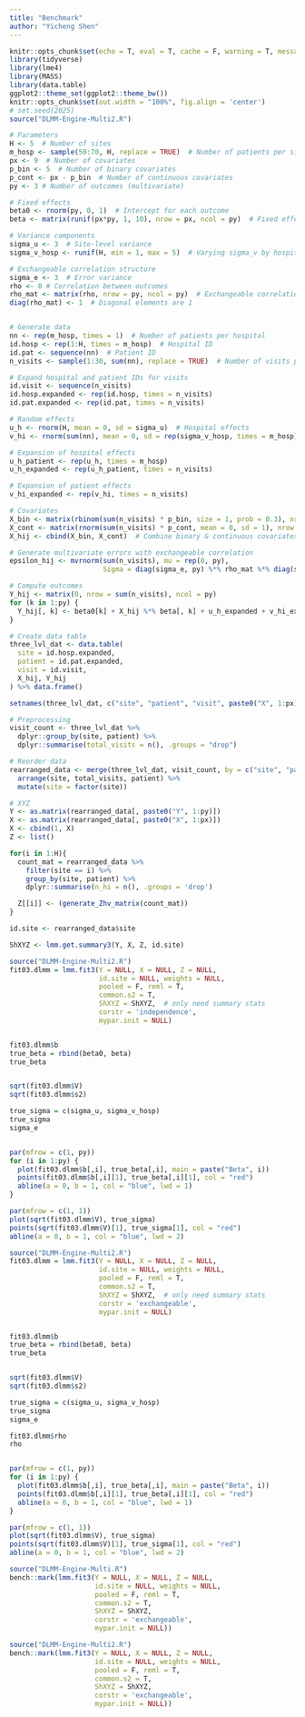 ```yaml
---
title: "Benchmark"
author: "Yicheng Shen"
---
```



```r
knitr::opts_chunk$set(echo = T, eval = T, cache = F, warning = T, message = T)
library(tidyverse)
library(lme4)
library(MASS)  
library(data.table)
ggplot2::theme_set(ggplot2::theme_bw())
knitr::opts_chunk$set(out.width = "100%", fig.align = 'center')
# set.seed(2025)
source("DLMM-Engine-Multi2.R")
```


```r
# Parameters
H <- 5  # Number of sites
m_hosp <- sample(50:70, H, replace = TRUE)  # Number of patients per site
px <- 9  # Number of covariates
p_bin <- 5  # Number of binary covariates
p_cont <- px - p_bin  # Number of continuous covariates
py <- 3 # Number of outcomes (multivariate)

# Fixed effects
beta0 <- rnorm(py, 0, 1)  # Intercept for each outcome
beta <- matrix(runif(px*py, 1, 10), nrow = px, ncol = py)  # Fixed effects for covariates

# Variance components
sigma_u <- 3  # Site-level variance
sigma_v_hosp <- runif(H, min = 1, max = 5)  # Varying sigma_v by hospital

# Exchangeable correlation structure
sigma_e <- 3  # Error variance
rho <- 0 # Correlation between outcomes
rho_mat <- matrix(rho, nrow = py, ncol = py)  # Exchangeable correlation matrix
diag(rho_mat) <- 1  # Diagonal elements are 1


# Generate data
nn <- rep(m_hosp, times = 1)  # Number of patients per hospital
id.hosp <- rep(1:H, times = m_hosp)  # Hospital ID
id.pat <- sequence(nn)  # Patient ID
n_visits <- sample(1:30, sum(nn), replace = TRUE)  # Number of visits per patient

# Expand hospital and patient IDs for visits
id.visit <- sequence(n_visits)
id.hosp.expanded <- rep(id.hosp, times = n_visits)
id.pat.expanded <- rep(id.pat, times = n_visits)

# Random effects
u_h <- rnorm(H, mean = 0, sd = sigma_u)  # Hospital effects
v_hi <- rnorm(sum(nn), mean = 0, sd = rep(sigma_v_hosp, times = m_hosp))  # Patient effects varying by hospital

# Expansion of hospital effects
u_h_patient <- rep(u_h, times = m_hosp)
u_h_expanded <- rep(u_h_patient, times = n_visits)

# Expansion of patient effects
v_hi_expanded <- rep(v_hi, times = n_visits)

# Covariates
X_bin <- matrix(rbinom(sum(n_visits) * p_bin, size = 1, prob = 0.3), nrow = sum(n_visits), ncol = p_bin)
X_cont <- matrix(rnorm(sum(n_visits) * p_cont, mean = 0, sd = 1), nrow = sum(n_visits), ncol = p_cont)
X_hij <- cbind(X_bin, X_cont)  # Combine binary & continuous covariates

# Generate multivariate errors with exchangeable correlation
epsilon_hij <- mvrnorm(sum(n_visits), mu = rep(0, py), 
                       Sigma = diag(sigma_e, py) %*% rho_mat %*% diag(sigma_e, py))

# Compute outcomes
Y_hij <- matrix(0, nrow = sum(n_visits), ncol = py)
for (k in 1:py) {
  Y_hij[, k] <- beta0[k] + X_hij %*% beta[, k] + u_h_expanded + v_hi_expanded + epsilon_hij[, k]
}

# Create data table
three_lvl_dat <- data.table(
  site = id.hosp.expanded,
  patient = id.pat.expanded,
  visit = id.visit,
  X_hij, Y_hij
) %>% data.frame()

setnames(three_lvl_dat, c("site", "patient", "visit", paste0("X", 1:px), paste0("Y", 1:py)))

# Preprocessing
visit_count <- three_lvl_dat %>%
  dplyr::group_by(site, patient) %>%
  dplyr::summarise(total_visits = n(), .groups = "drop")

# Reorder data
rearranged_data <- merge(three_lvl_dat, visit_count, by = c("site", "patient")) %>%
  arrange(site, total_visits, patient) %>%
  mutate(site = factor(site))

# XYZ
Y <- as.matrix(rearranged_data[, paste0("Y", 1:py)])
X <- as.matrix(rearranged_data[, paste0("X", 1:px)])
X <- cbind(1, X)
Z <- list()

for(i in 1:H){
  count_mat = rearranged_data %>%
    filter(site == i) %>%
    group_by(site, patient) %>%
    dplyr::summarise(n_hi = n(), .groups = 'drop')

  Z[[i]] <- (generate_Zhv_matrix(count_mat))
}

id.site <- rearranged_data$site

ShXYZ <- lmm.get.summary3(Y, X, Z, id.site)
```


```r
source("DLMM-Engine-Multi2.R")
fit03.dlmm = lmm.fit3(Y = NULL, X = NULL, Z = NULL,
                      id.site = NULL, weights = NULL,
                      pooled = F, reml = T,
                      common.s2 = T,
                      ShXYZ = ShXYZ,  # only need summary stats
                      corstr = 'independence',
                      mypar.init = NULL)


fit03.dlmm$b
true_beta = rbind(beta0, beta)
true_beta


sqrt(fit03.dlmm$V)
sqrt(fit03.dlmm$s2)

true_sigma = c(sigma_u, sigma_v_hosp)
true_sigma
sigma_e


par(mfrow = c(1, py))  
for (i in 1:py) {
  plot(fit03.dlmm$b[,i], true_beta[,i], main = paste("Beta", i))
  points(fit03.dlmm$b[,i][1], true_beta[,i][1], col = "red")
  abline(a = 0, b = 1, col = "blue", lwd = 1)
}

par(mfrow = c(1, 1))  
plot(sqrt(fit03.dlmm$V), true_sigma)
points(sqrt(fit03.dlmm$V)[1], true_sigma[1], col = "red")
abline(a = 0, b = 1, col = "blue", lwd = 2)
```

```r
source("DLMM-Engine-Multi2.R")
fit03.dlmm = lmm.fit3(Y = NULL, X = NULL, Z = NULL,
                      id.site = NULL, weights = NULL,
                      pooled = F, reml = T,
                      common.s2 = T,
                      ShXYZ = ShXYZ,  # only need summary stats
                      corstr = 'exchangeable',
                      mypar.init = NULL)


fit03.dlmm$b
true_beta = rbind(beta0, beta)
true_beta


sqrt(fit03.dlmm$V)
sqrt(fit03.dlmm$s2)

true_sigma = c(sigma_u, sigma_v_hosp)
true_sigma
sigma_e

fit03.dlmm$rho
rho


par(mfrow = c(1, py))  
for (i in 1:py) {
  plot(fit03.dlmm$b[,i], true_beta[,i], main = paste("Beta", i))
  points(fit03.dlmm$b[,i][1], true_beta[,i][1], col = "red")
  abline(a = 0, b = 1, col = "blue", lwd = 1)
}

par(mfrow = c(1, 1))  
plot(sqrt(fit03.dlmm$V), true_sigma)
points(sqrt(fit03.dlmm$V)[1], true_sigma[1], col = "red")
abline(a = 0, b = 1, col = "blue", lwd = 2)
```

```r
source("DLMM-Engine-Multi.R")
bench::mark(lmm.fit3(Y = NULL, X = NULL, Z = NULL,
                     id.site = NULL, weights = NULL,
                     pooled = F, reml = T,
                     common.s2 = T,
                     ShXYZ = ShXYZ,
                     corstr = 'exchangeable',
                     mypar.init = NULL))

source("DLMM-Engine-Multi2.R")
bench::mark(lmm.fit3(Y = NULL, X = NULL, Z = NULL,
                     id.site = NULL, weights = NULL,
                     pooled = F, reml = T,
                     common.s2 = T,
                     ShXYZ = ShXYZ,
                     corstr = 'exchangeable',
                     mypar.init = NULL))
```

